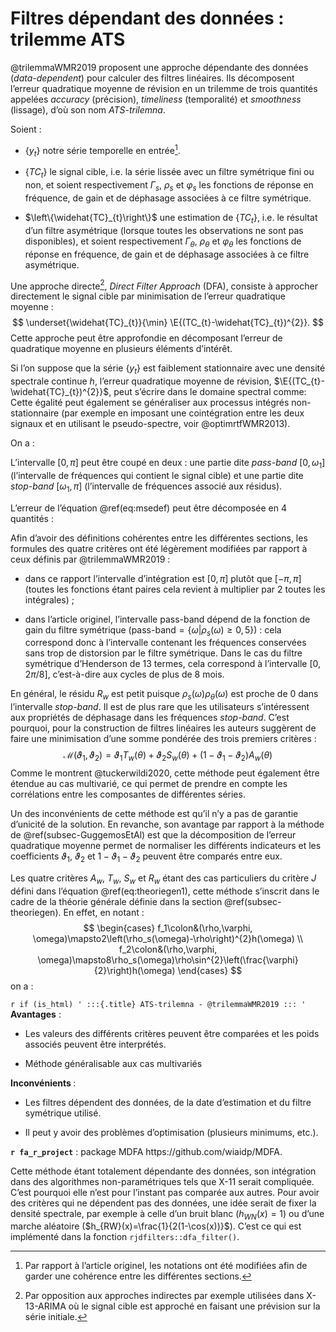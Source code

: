 # Filtres dépendant des données : trilemme ATS {#sec-WildiMcLeroy}

@trilemmaWMR2019 proposent une approche dépendante des données (*data-dependent*) pour calculer des filtres linéaires.
Ils décomposent l'erreur quadratique moyenne de révision en un trilemme de trois quantités appelées *accuracy* (précision), *timeliness* (temporalité) et *smoothness* (lissage), d'où son nom *ATS-trilemna*.

Soient :

- $\left\{ y_{t}\right\}$ notre série temporelle en entrée^[
Par rapport à l'article originel, les notations ont été modifiées afin de garder une cohérence entre les différentes sections.
].

- $\left\{TC_{t}\right\}$ le signal cible, i.e. la série lissée avec un filtre symétrique fini ou non, et soient respectivement $\Gamma_s$, $\rho_s$ et $\varphi_s$ les fonctions de réponse en fréquence, de gain et de déphasage associées à ce filtre symétrique.

- $\left\{\widehat{TC}_{t}\right\}$ une estimation de $\left\{TC_{t}\right\}$, i.e. le résultat d'un filtre asymétrique (lorsque toutes les observations ne sont pas disponibles), et soient respectivement $\Gamma_\theta$, $\rho_\theta$ et $\varphi_\theta$ les fonctions de réponse en fréquence, de gain et de déphasage associées à ce filtre asymétrique.

Une approche directe^[Par opposition aux approches indirectes par exemple utilisées dans X-13-ARIMA où le signal cible est approché en faisant une prévision sur la série initiale.], *Direct Filter Approach* (DFA), consiste à approcher directement le signal cible par minimisation de l'erreur quadratique moyenne :
$$
\underset{\widehat{TC}_{t}}{\min} \E{(TC_{t}-\widehat{TC}_{t})^{2}}.
$$
Cette approche peut être approfondie en décomposant l'erreur de quadratique moyenne en plusieurs éléments d'intérêt.

Si l'on suppose que la série $\left\{ y_{t}\right\}$ est faiblement stationnaire avec une densité spectrale continue $h$, l'erreur quadratique moyenne de révision, $\E{(TC_{t}-\widehat{TC}_{t})^{2}}$, peut s'écrire dans le domaine spectral comme:
\begin{equation}
\E{(TC_{t}-\widehat{TC}_{t})^{2}}=\frac{1}{2\pi}\int_{-\pi}^{\pi}\left|\Gamma_s(\omega)-{\Gamma_\theta}(\omega)\right|^{2}h(\omega)\ud\omega=\frac{1}{2\pi}\times2\times\int_{0}^{\pi}\left|\Gamma_s(\omega)-{\Gamma_\theta}(\omega)\right|^{2}h(\omega)\ud\omega
(\#eq:msedef)
\end{equation}
Cette égalité peut également se généraliser aux processus intégrés non-stationnaire (par exemple en imposant une cointégration entre les deux signaux et en utilisant le pseudo-spectre, voir @optimrtfWMR2013).

On a :
\begin{align}
\left|\Gamma_s(\omega)-\Gamma_\theta(\omega)\right|^{2} & =\rho_s(\omega)^{2}+\rho_\theta(\omega)^{2}+2\rho_s(\omega)\rho_\theta(\omega)\left(1-\cos(\varphi_s(\omega)-\varphi_\theta(\omega)\right) \nonumber\\
 & =\left(\rho_s(\omega)-\rho_\theta(\omega)\right)^{2}+4\rho_s(\omega)\rho_\theta(\omega)\sin^{2}\left(\frac{\varphi_s(\omega)-\varphi_\theta(\omega)}{2}\right)
 (\#eq:msedecomp)
\end{align}

L'intervalle $[0,\pi]$ peut être coupé en deux : une partie dite *pass-band* $[0,\omega_1]$ (l'intervalle de fréquences qui contient le signal cible) et une partie dite *stop-band*  $[\omega_1,\pi]$ (l'intervalle de fréquences associé aux résidus).

L'erreur de l'équation \@ref(eq:msedef) peut être décomposée en 4 quantités :
\begin{align*}
Accuracy =A_w(\theta)&= 2\int_0^{\omega_1}\left(\rho_s(\omega)-\rho_\theta(\omega)\right)^{2}h(\omega)\ud\omega\\
Timeliness =T_w(\theta)&= 8\int_0^{\omega_1}\rho_s(\omega)\rho_\theta(\omega)\sin^{2}\left(\frac{\varphi_\theta(\omega)}{2}\right)h(\omega)\ud\omega\\
Smoothness =S_w(\theta)&= 2\int_{\omega_1}^\pi\left(\rho_s(\omega)^{2}-\rho_\theta(\omega)\right)^{2}h(\omega)\ud\omega\\
Residual =R_w(\theta)&= 8\int_{\omega_1}^\pi\rho_s(\omega)\rho_\theta(\omega)\sin^{2}\left(\frac{\varphi_\theta(\omega)}{2}\right)h(\omega)\ud\omega\\
\end{align*}



:::: {.remarque data-latex=""}
Afin d'avoir des définitions cohérentes entre les différentes sections, les formules des quatre critères ont été légèrement modifiées par rapport à ceux définis par @trilemmaWMR2019 :

- dans ce rapport l'intervalle d'intégration est $[0,\pi]$ plutôt que $[-\pi,\pi]$ (toutes les fonctions étant paires cela revient à multiplier par 2 toutes les intégrales) ;

- dans l'article originel, l'intervalle pass-band dépend de la fonction de gain du filtre symétrique (pass-band$=\{\omega |\rho_s(\omega)\geq 0,5\}$) : cela correspond donc à l'intervalle contenant les fréquences conservées sans trop de distorsion par le filtre symétrique. 
Dans le cas du filtre symétrique d'Henderson de 13 termes, cela correspond à l'intervalle $[0, 2\pi/8]$, c'est-à-dire aux cycles de plus de 8 mois.
:::: 

En général, le résidu $R_w$ est petit puisque $\rho_s(\omega)\rho_\theta(\omega)$ est proche de 0 dans l'intervalle *stop-band*. 
Il est de plus rare que les utilisateurs s'intéressent aux propriétés de déphasage dans les fréquences *stop-band*.
C'est pourquoi, pour la construction de filtres linéaires les auteurs suggèrent de faire une minimisation d'une somme pondérée des trois premiers critères :
$$
\mathcal{M}(\vartheta_{1},\vartheta_{2})=\vartheta_{1}T_w(\theta)+\vartheta_{2}S_w(\theta)+(1-\vartheta_{1}-\vartheta_{2})A_w(\theta)
$$
Comme le montrent @tuckerwildi2020, cette méthode peut également être étendue au cas multivarié, ce qui permet de prendre en compte les corrélations entre les composantes de différentes séries.

Un des inconvénients de cette méthode est qu'il n'y a pas de garantie d'unicité de la solution.
En revanche, son avantage par rapport à la méthode de \@ref(subsec-GuggemosEtAl) est que la décomposition de l'erreur quadratique moyenne permet de normaliser les différents indicateurs et les coefficients $\vartheta_{1}$, $\vartheta_{2}$ et $1-\vartheta_{1}-\vartheta_{2}$ peuvent être comparés entre eux.

Les quatre critères $A_w$, $T_w$, $S_w$ et $R_w$ étant des cas particuliers du critère $J$ défini dans l'équation \@ref(eq:theoriegen1), cette méthode s'inscrit dans le cadre de la théorie générale définie dans la section \@ref(subsec-theoriegen).
En effet, en notant :
$$
\begin{cases}
    f_1\colon&(\rho,\varphi, \omega)\mapsto2\left(\rho_s(\omega)-\rho\right)^{2}h(\omega) \\
    f_2\colon&(\rho,\varphi, \omega)\mapsto8\rho_s(\omega)\rho\sin^{2}\left(\frac{\varphi}{2}\right)h(\omega)
\end{cases}
$$
on a :
\begin{align*}
A_w(\theta)&= J(\theta,f_1,0,\omega_1)\\
T_w(\theta)&= J(\theta,f_2,0,\omega_1)\\
S_w(\theta)&= J(\theta,f_1,\omega_1,\pi)\\
R_w(\theta)&= J(\theta,f_2,\omega_1,\pi).
\end{align*}

:::: {.summary_box data-latex="{ATS-trilemna -- Wildi et McElroy (2019)}"}
`r if (is_html) '
:::{.title}
ATS-trilemna - @trilemmaWMR2019
:::
'`
**Avantages** :

- Les valeurs des différents critères peuvent être comparées et les poids associés peuvent être interprétés.

- Méthode généralisable aux cas multivariés

**Inconvénients **:

- Les filtres dépendent des données, de la date d'estimation et du filtre symétrique utilisé.

- Il peut y avoir des problèmes d'optimisation (plusieurs minimums, etc.).

**`r fa_r_project`** : package MDFA https://github.com/wiaidp/MDFA.
::::


Cette méthode étant totalement dépendante des données, son intégration dans des algorithmes non-paramétriques tels que X-11 serait compliquée. 
C'est pourquoi elle n'est pour l'instant pas comparée aux autres.
Pour avoir des critères qui ne dépendent pas des données, une idée serait de fixer la densité spectrale, par exemple à celle d'un bruit blanc ($h_{WN}(x)=1$) ou d'une marche aléatoire ($h_{RW}(x)=\frac{1}{2(1-\cos(x))}$). 
C'est ce qui est implémenté dans la fonction `rjdfilters::dfa_filter()`.

